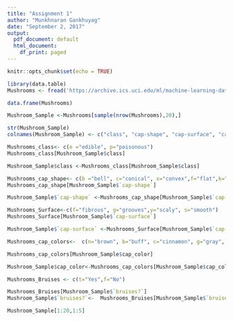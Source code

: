 ```yaml
---
title: "Assignment 1"
author: "Munkhnaran Gankhuyag"
date: "September 2, 2017"
output:
  pdf_document: default
  html_document:
    df_print: paged
---
```


```r
knitr::opts_chunk$set(echo = TRUE)
```

```r
library(data.table)
Mushrooms <- fread('https://archive.ics.uci.edu/ml/machine-learning-databases/mushroom/agaricus-lepiota.data')

data.frame(Mushrooms)

Mushroom_Sample <-Mushrooms[sample(nrow(Mushrooms),20),]

```

```r
str(Mushroom_Sample)
colnames(Mushroom_Sample) <- c("class", "cap-shape", "cap-surface", "cap_color", "bruises?","odor", "gill-attachment","gill-spacing","gill-size","gill_color","stalk-shape","stalk-root","stalk-surface-above-ring","stalk-surface-below-ring","stalk_color_above_ring","stalk_color_below_ring","veil-type","veil_color","ring-number","ring-type","spore_print_color","population","habitat")

```


```r

Mushrooms_class<- c(e ="edible", p="poisonous")
Mushrooms_class[Mushroom_Sample$class]

Mushroom_Sample$class <-Mushrooms_class[Mushroom_Sample$class]

```

```r
Mushrooms_cap_shape<- c(b ="bell", c="conical", x="convex",f="flat",k="knobbed",s="sunken")
Mushrooms_cap_shape[Mushroom_Sample$`cap-shape`]

Mushroom_Sample$`cap-shape` <-Mushrooms_cap_shape[Mushroom_Sample$`cap-shape`]

```


```r
Mushrooms_Surface<-c(f="fibrous", g="grooves",y="scaly", s="smooth")
Mushrooms_Surface[Mushroom_Sample$`cap-surface`]

Mushroom_Sample$`cap-surface` <-Mushrooms_Surface[Mushroom_Sample$`cap-surface`]
```

```r

Mushrooms_cap_colors<-  c(n="brown", b="buff", c="cinnamon", g="gray", r="green", p="pink", u="purple", e="red", w="white", y="yellow")

Mushrooms_cap_colors[Mushroom_Sample$cap_color]

Mushroom_Sample$cap_color<-Mushrooms_cap_colors[Mushroom_Sample$cap_color]
```

```r
Mushrooms_Bruises <- c(t="Yes",f="No")

Mushrooms_Bruises[Mushroom_Sample$`bruises?`]
Mushroom_Sample$`bruises?`<-  Mushrooms_Bruises[Mushroom_Sample$`bruises?`]

```

```r
Mushroom_Sample[1:20,1:5]
```


